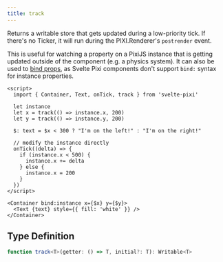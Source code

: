 ```yaml
---
title: track
---
```


Returns a writable store that gets updated during a low-priority tick. If there's no Ticker, it will run during the PIXI.Renderer's `postrender` event.

This is useful for watching a property on a PixiJS instance that is getting updated outside of the component (e.g. a physics system). It can also be used to [bind props](/docs/advanced/binding-props), as Svelte Pixi components don't support `bind:` syntax for instance properties.

```svelte live
<script>
  import { Container, Text, onTick, track } from 'svelte-pixi'

  let instance
  let x = track(() => instance.x, 200)
  let y = track(() => instance.y, 200)

  $: text = $x < 300 ? "I'm on the left!" : "I'm on the right!"

  // modify the instance directly
  onTick((delta) => {
    if (instance.x < 500) {
      instance.x += delta
    } else {
      instance.x = 200
    }
  })
</script>

<Container bind:instance x={$x} y={$y}>
  <Text {text} style={{ fill: 'white' }} />
</Container>
```

## Type Definition

```ts
function track<T>(getter: () => T, initial?: T): Writable<T>
```
